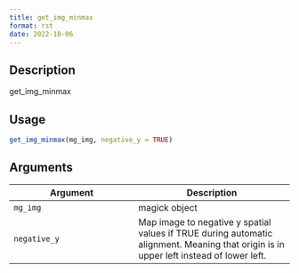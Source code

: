 ```yaml
--- 
title: get_img_minmax 
format: rst 
date: 2022-10-06 
--- 
```


## Description

get_img_minmax


## Usage

```r
get_img_minmax(mg_img, negative_y = TRUE)
```


## Arguments

Argument      |Description
------------- |----------------
`mg_img`     |     magick object
`negative_y`     |     Map image to negative y spatial values if TRUE during automatic alignment. Meaning that origin is in upper left instead of lower left.


